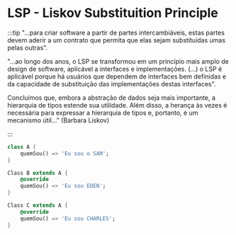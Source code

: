 # LSP - Liskov Substituition Principle

:::tip
"...para criar software a partir de partes intercambiáveis, estas partes devem aderir a um contrato que permita que elas sejam substituídas umas pelas outras".


"...ao longo dos anos, o LSP se transformou em um princípio mais amplo de design de software, aplicável a interfaces e implementações. (...) o LSP é aplicável porque há usuários que dependem de interfaces bem definidas e da capacidade de substituição das implementações destas interfaces".

Concluímos que, embora a abstração de dados seja mais importante, a hierarquia de tipos estende sua utilidade. Além disso, a herança às vezes é necessária para expressar a hierarquia de tipos e, portanto, é um mecanismo útil…" (Barbara Liskov)

:::

```dart
class A {
    quemSou() => 'Eu sou o SAM';
}

Class B extends A {
    @override
    quemSou() => 'Eu sou EDEN';
}

Class C extends A {
    @override
    quemSou() => 'Eu sou CHARLES';
}
```